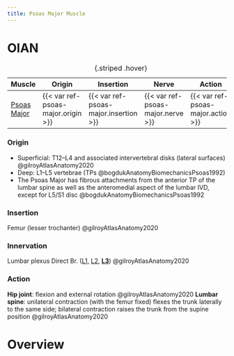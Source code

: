 ```yaml
---
title: Psoas Major Muscle
---
```


# OIAN

| Muscle  | Origin | Insertion | Nerve | Action |
|------|--------|-------|----------|--------|
| [Psoas Major]({{< var ref-psoas-major.path >}}) | {{< var ref-psoas-major.origin >}} | {{< var ref-psoas-major.insertion >}} | {{< var ref-psoas-major.nerve >}} | {{< var ref-psoas-major.action >}} |
: {.striped .hover}

:::{layout-ncol="2"}

### Origin

- Superficial: T12–L4 and associated intervertebral disks (lateral surfaces) @gilroyAtlasAnatomy2020 
- Deep: L1–L5 vertebrae (TPs @bogdukAnatomyBiomechanicsPsoas1992)
- The Psoas Major has fibrous attachments from the anterior TP of the lumbar spine as well as the anteromedial aspect of the lumbar IVD, except for L5/S1 disc @bogdukAnatomyBiomechanicsPsoas1992 

### Insertion
Femur (lesser trochanter) @gilroyAtlasAnatomy2020

### Innervation
Lumbar plexus Direct Br. ([L1]({{< var ref-nerve-root.l1 >}}), [L2]({{< var ref-nerve-root.l2 >}}), [**L3**]({{< var ref-nerve-root.l3 >}})) @gilroyAtlasAnatomy2020

### Action
**Hip joint**: flexion and external rotation @gilroyAtlasAnatomy2020
**Lumbar spine**: unilateral contraction (with the femur fixed) flexes the trunk laterally to the same side; bilateral contraction raises the trunk from the supine position @gilroyAtlasAnatomy2020



:::

# Overview